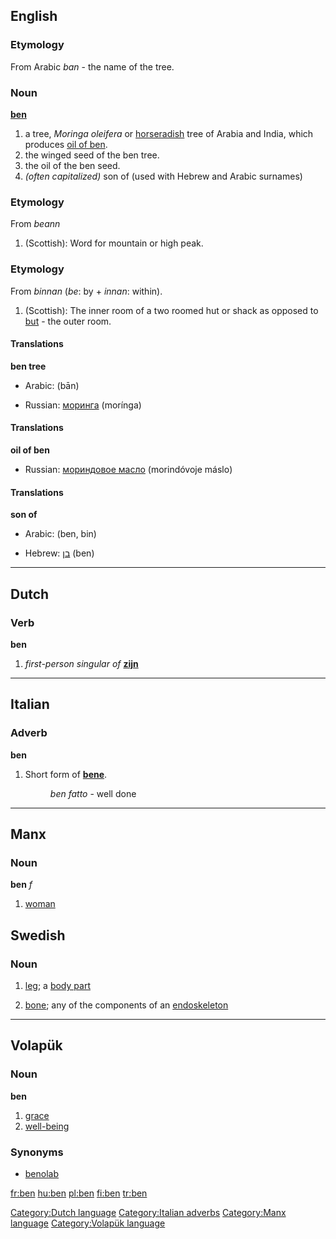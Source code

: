 {{See|Ben}}
==English==
===Etymology===
From Arabic ''ban'' - the name of the tree.
===Noun===
'''[[ben]]'''
#a tree, ''Moringa oleifera'' or [[horseradish]] tree of Arabia and India, which produces [[oil of ben]].
#the winged seed of the ben tree.
#the oil of the ben seed.
#''(often capitalized)'' son of (used with Hebrew and Arabic surnames)
===Etymology===
From {{Gael.}} ''beann'' 
# (Scottish): Word for mountain or high peak.
===Etymology===
From {{AS.}} ''binnan'' (''be'': by + ''innan'': within).
# (Scottish): The inner room of a two roomed hut or shack as opposed to [[but]] - the outer room.

====Translations====
'''ben tree'''
{{top}}
*Arabic: {{ARchar|[[بان]]}} (bān) {{m}}
{{mid}}
*Russian: [[моринга]] (morínga) {{f}}
{{bottom}}

====Translations====
'''oil of ben'''
{{top}}
{{mid}}
*Russian: [[мориндовое масло]] (morindóvoje máslo) {{n}}
{{bottom}}

====Translations====
'''son of'''
{{top}}
*Arabic: {{ARchar|[[بن]]}} (ben, bin) {{m}}
{{mid}}
*Hebrew: [[בן]] (ben) {{m}}
{{bottom}}


----

==Dutch==
===Verb=== 
'''ben'''

#''first-person singular of'' '''[[zijn]]'''

[[Category:Dutch language]]
----
==Italian==
===Adverb===
'''ben'''

#Short form of '''[[bene]]'''.
#:''ben fatto'' - well done

[[Category:Italian adverbs]]

----
==Manx==
===Noun===
'''ben''' ''f''

#[[woman]]

[[Category:Manx language]]

==Swedish==

===Noun===
{{sv-noun-irreg-n}}
# {{sv-anatomy}} [[leg]]; a [[body part]]
# {{sv-skeleton}} [[bone]]; any of the components of an [[endoskeleton]]

----

==Volapük==
===Noun=== 
'''ben'''

#[[grace]]
#[[well-being]]

===Synonyms===
*[[benolab]]<!--for which, or for both?-->

[[Category:Volapük language]]

[[fr:ben]]
[[hu:ben]]
[[pl:ben]]
[[fi:ben]]
[[tr:ben]]